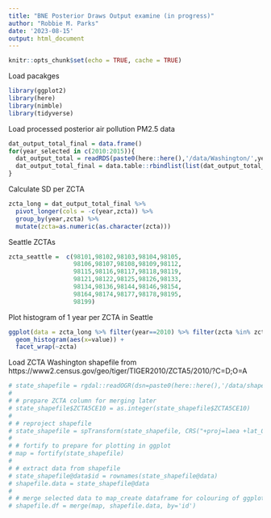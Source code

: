 ```yaml
---
title: "BNE Posterior Draws Output examine (in progress)"
author: "Robbie M. Parks"
date: '2023-08-15'
output: html_document
---
```


```r
knitr::opts_chunk$set(echo = TRUE, cache = TRUE)
```

Load pacakges
```r
library(ggplot2)
library(here)
library(nimble)
library(tidyverse)
```

Load processed posterior air pollution PM2.5 data
```r
dat_output_total_final = data.frame()
for(year_selected in c(2010:2015)){
  dat_output_total = readRDS(paste0(here::here(),'/data/Washington/',year_selected,'_53_ZCTA_500_draws.rds'))
  dat_output_total_final = data.table::rbindlist(list(dat_output_total_final,dat_output_total))
}
```

Calculate SD per ZCTA 
```r
zcta_long = dat_output_total_final %>%
  pivot_longer(cols = -c(year,zcta)) %>%
  group_by(year,zcta) %>%
  mutate(zcta=as.numeric(as.character(zcta)))
```

Seattle ZCTAs
```r
zcta_seattle =  c(98101,98102,98103,98104,98105,
                  98106,98107,98108,98109,98112,
                  98115,98116,98117,98118,98119,
                  98121,98122,98125,98126,98133,
                  98134,98136,98144,98146,98154,
                  98164,98174,98177,98178,98195,
                  98199)
```

Plot histogram of 1 year per ZCTA in Seattle
```r
ggplot(data = zcta_long %>% filter(year==2010) %>% filter(zcta %in% zcta_seattle))+
  geom_histogram(aes(x=value)) +
  facet_wrap(~zcta)
```

Load ZCTA Washington shapefile from https://www2.census.gov/geo/tiger/TIGER2010/ZCTA5/2010/?C=D;O=A
```r
# state_shapefile = rgdal::readOGR(dsn=paste0(here::here(),'/data/shapefiles/zcta/tl_2010_',state_selected,'_zcta510'), layer=paste0('tl_2010_',state_selected,'_zcta510'))
# 
# # prepare ZCTA column for merging later
# state_shapefile$ZCTA5CE10 = as.integer(state_shapefile$ZCTA5CE10)
# 
# # reproject shapefile
# state_shapefile = spTransform(state_shapefile, CRS("+proj=laea +lat_0=45 +lon_0=-100 +x_0=0 +y_0=0 +a=6370997 +b=6370997 +units=m +no_defs"))
# 
# # fortify to prepare for plotting in ggplot
# map = fortify(state_shapefile)
# 
# # extract data from shapefile
# state_shapefile@data$id = rownames(state_shapefile@data)
# shapefile.data = state_shapefile@data
# 
# # merge selected data to map_create dataframe for colouring of ggplot
# shapefile.df = merge(map, shapefile.data, by='id')
```
